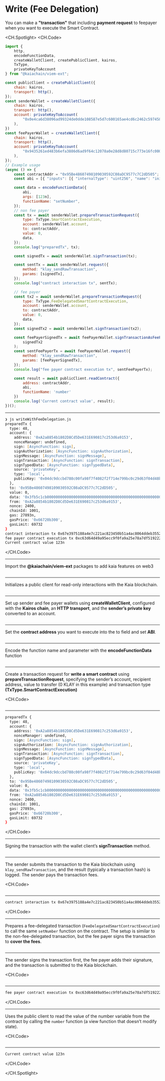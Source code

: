 # Write (Fee Delegation)

You can make a **"transaction"** that including **payment request** to feepayer when you want to execute the Smart Contract.

<CH.Spotlight>
<CH.Code>

```js writeWithFeeDelegation.js
import {
    http,
    encodeFunctionData,
    createWalletClient, createPublicClient, kairos,
    TxType,
    privateKeyToAccount
} from "@kaiachain/viem-ext";

const publicClient = createPublicClient({
    chain: kairos,
    transport: http(),
});
const senderWallet = createWalletClient({
    chain: kairos,
    transport: http(),
    account: privateKeyToAccount(
        "0x0e4ca6d38096ad99324de0dde108587e5d7c600165ae4cd6c2462c597458c2b8"
    ),
})
const feePayerWallet = createWalletClient({
    chain: kairos,
    transport: http(),
    account: privateKeyToAccount(
        "0x9435261ed483b6efa3886d6ad9f64c12078a0e28d8d80715c773e16fc000cff4"
    ),
});
// Example usage
(async () => {
    const contractAddr = "0x95Be48607498109030592C08aDC9577c7C2dD505";
    const abi = [{ "inputs": [{ "internalType": "uint256", "name": "initNumber", "type": "uint256" }], "stateMutability": "nonpayable", "type": "constructor" }, { "anonymous": false, "inputs": [{ "indexed": false, "internalType": "uint256", "name": "number", "type": "uint256" }], "name": "SetNumber", "type": "event" }, { "inputs": [], "name": "increment", "outputs": [], "stateMutability": "nonpayable", "type": "function" }, { "inputs": [], "name": "number", "outputs": [{ "internalType": "uint256", "name": "", "type": "uint256" }], "stateMutability": "view", "type": "function" }, { "inputs": [{ "internalType": "uint256", "name": "newNumber", "type": "uint256" }], "name": "setNumber", "outputs": [], "stateMutability": "nonpayable", "type": "function" }];

    const data = encodeFunctionData({
        abi,
        args: [123n],
        functionName: "setNumber",
    });
    // non fee payer
    const tx = await senderWallet.prepareTransactionRequest({
        type: TxType.SmartContractExecution,
        account: senderWallet.account,
        to: contractAddr,
        value: 0,
        data,
    });
    console.log("preparedTx", tx);

    const signedTx = await senderWallet.signTransaction(tx);

    const sentTx = await senderWallet.request({
        method: "klay_sendRawTransaction",
        params: [signedTx],
    });
    console.log("contract interaction tx", sentTx);

    // fee payer
    const tx2 = await senderWallet.prepareTransactionRequest({
        type: TxType.FeeDelegatedSmartContractExecution,
        account: senderWallet.account,
        to: contractAddr,
        value: 0,
        data,
    });
    const signedTx2 = await senderWallet.signTransaction(tx2);

    const feePayerSignedTx = await feePayerWallet.signTransactionAsFeePayer(
        signedTx2
    );
    const sentFeePayerTx = await feePayerWallet.request({
        method: "klay_sendRawTransaction",
        params: [feePayerSignedTx],
    });
    console.log("fee payer contract execution tx", sentFeePayerTx);

    const result = await publicClient.readContract({
        address: contractAddr,
        abi,
        functionName: 'number'
    })
    console.log('Current contract value', result);
})();


```

---

```zsh output
❯ js writeWithFeeDelegation.js
preparedTx {
  type: 48,
  account: {
    address: '0xA2a8854b1802D8Cd5De631E690817c253d6a9153',
    nonceManager: undefined,
    sign: [AsyncFunction: sign],
    signAuthorization: [AsyncFunction: signAuthorization],
    signMessage: [AsyncFunction: signMessage],
    signTransaction: [AsyncFunction: signTransaction],
    signTypedData: [AsyncFunction: signTypedData],
    source: 'privateKey',
    type: 'local',
    publicKey: '0x04dc9dccbd788c00fa98f7f4082f2f714e799bc0c29d63f04d48b54fe6250453cdaf06ca34ae8714cf3dae06bacdb78c7c2d4054bd38961d40853cd5f15955da79'
  },
  to: '0x95Be48607498109030592C08aDC9577c7C2dD505',
  value: 0,
  data: '0x3fb5c1cb000000000000000000000000000000000000000000000000000000000000007b',
  from: '0xA2a8854b1802D8Cd5De631E690817c253d6a9153',
  nonce: 2400,
  chainId: 1001,
  gas: 27893n,
  gasPrice: '0x66720b300',
  gasLimit: 69732
}
contract interaction tx 0x67e3975188a4e7c221ac823450b51a4ac8064ddeb35523defd890b1559e0343d
fee payer contract execution tx 0xc63d64d49a95ecc9f0fa9a25e78a7df5192224d703f634a77a64123ed36ac97f
Current contract value 123n
```

</CH.Code>

---

Import the **@kaiachain/viem-ext** packages to add kaia features on web3

```js writeWithFeeDelegation.js focus=1:7

```

---

Initializes a public client for read-only interactions with the Kaia blockchain.

```js writeWithFeeDelegation.js focus=9:12

```

---

Set up sender and fee payer wallets using **createWalletClient**, configured with the **Kairos chain**, an **HTTP transport**, and the **sender’s private key** converted to an account.

```js writeWithFeeDelegation.js focus=13:26

```

---

Set the **contract address** you want to execute into the to field and set **ABI**.

```js writeWithFeeDelegation.js focus=29:30

```

---

Encode the function name and parameter with the **encodeFunctionData** function

```js writeWithFeeDelegation.js focus=32:36

```

---

Create a transaction request for **write a smart contract** using **prepareTransactionRequest**, specifying the sender’s account, recipient address, value to transfer (0 KLAY in this example) and transaction type **(TxType.SmartContractExecution)**

<CH.Code>
```js writeWithFeeDelegation.js focus=38:45

```

---

```zsh output
preparedTx {
  type: 48,
  account: {
    address: '0xA2a8854b1802D8Cd5De631E690817c253d6a9153',
    nonceManager: undefined,
    sign: [AsyncFunction: sign],
    signAuthorization: [AsyncFunction: signAuthorization],
    signMessage: [AsyncFunction: signMessage],
    signTransaction: [AsyncFunction: signTransaction],
    signTypedData: [AsyncFunction: signTypedData],
    source: 'privateKey',
    type: 'local',
    publicKey: '0x04dc9dccbd788c00fa98f7f4082f2f714e799bc0c29d63f04d48b54fe6250453cdaf06ca34ae8714cf3dae06bacdb78c7c2d4054bd38961d40853cd5f15955da79'
  },
  to: '0x95Be48607498109030592C08aDC9577c7C2dD505',
  value: 0,
  data: '0x3fb5c1cb000000000000000000000000000000000000000000000000000000000000007b',
  from: '0xA2a8854b1802D8Cd5De631E690817c253d6a9153',
  nonce: 2400,
  chainId: 1001,
  gas: 27893n,
  gasPrice: '0x66720b300',
  gasLimit: 69732
}
```

</CH.Code>

---

Signing the transaction with the wallet client’s **signTransaction** method.

```js writeWithFeeDelegation.js focus=47

````

---

The sender submits the transaction to the Kaia blockchain using `klay_sendRawTransaction`, and the result (typically a transaction hash) is logged. The sender pays the transaction fees.

<CH.Code>
```js writeWithFeeDelegation.js focus=49:53

````

---

```zsh output
contract interaction tx 0x67e3975188a4e7c221ac823450b51a4ac8064ddeb35523defd890b1559e0343d
````

</CH.Code>

---

Prepares a fee-delegated transaction (`FeeDelegatedSmartContractExecution`) to call the same `setNumber` function on the contract. The setup is similar to the non-fee-delegated transaction, but the fee payer signs the transaction to **cover the fees**.

```js writeWithFeeDelegation.js focus=56:62

````

---

The sender signs the transaction first, the fee payer adds their signature, and the transaction is submitted to the Kaia blockchain.

<CH.Code>
```js writeWithFeeDelegation.js focus=63:72

````

---

```zsh output
fee payer contract execution tx 0xc63d64d49a95ecc9f0fa9a25e78a7df5192224d703f634a77a64123ed36ac97f
````

</CH.Code>

---

Uses the public client to read the value of the number variable from the contract by calling the `number` function (a view function that doesn’t modify state).

<CH.Code>
```js writeWithFeeDelegation.js focus=74:79

````

---

```zsh output
Current contract value 123n
````

</CH.Code>

</CH.Spotlight>

